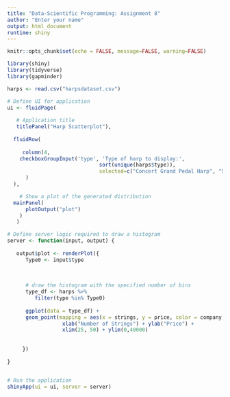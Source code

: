 ---
title: "Data-Scientific Programming: Assignment 8"
author: "Enter your name"
output: html_document
runtime: shiny
---

```{r setup, include=FALSE}
knitr::opts_chunk$set(echo = FALSE, message=FALSE, warning=FALSE)
```

```{r}
library(shiny)
library(tidyverse)
library(gapminder)

harps <- read.csv("harpsdataset.csv")

# Define UI for application 
ui <- fluidPage(
   
   # Application title
   titlePanel("Harp Scatterplot"),
   
  fluidRow(
     
     column(4,
    checkboxGroupInput('type', 'Type of harp to display:', 
                              sort(unique(harps$type)),
                              selected=c("Concert Grand Pedal Harp", "Semi-Grand Pedal Harp"))
      )
  ),

    # Show a plot of the generated distribution
  mainPanel(
      plotOutput("plot")
    )
   )

# Define server logic required to draw a histogram
server <- function(input, output) {
   
   output$plot <- renderPlot({
      Type0 <- input$type
      
      
      
      # draw the histogram with the specified number of bins
      type_df <- harps %>%
         filter(type %in% Type0)
      
      ggplot(data = type_df) + 
      geom_point(mapping = aes(x = strings, y = price, color = company)) +
                  xlab("Number of Strings") + ylab("Price") +
                  xlim(25, 50) + ylim(0,40000)
      
                 
     })
   
}


# Run the application 
shinyApp(ui = ui, server = server)
```
